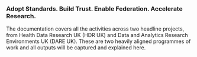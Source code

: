 
<div style={{ display: "flex", flexDirection: "column", alignItems: "center", paddingTop: "2rem" }}>

  ### Adopt Standards. Build Trust. Enable Federation. Accelerate Research.
</div>

The documentation covers all the activities across two headline projects, from Health Data Research UK (HDR UK) and
Data and Analytics Research Environments UK (DARE UK). These are two heavily aligned programmes of work and all outputs
will be captured and explained here.

<Cards>
  <Cards.Card title="Setup" href="/setup" />
  <Cards.Card title="Deploy" href="/deploy_stack"/>
  <Cards.Card title="User Guide" href="/guides"/>
</Cards>
